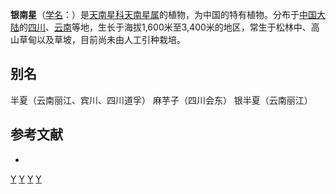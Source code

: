 {{Speciesbox 
| genus = Arisaema
| species = bathycoleum
| authority = Hand.-Mazt.
}}

'''银南星'''（[[学名|学名]]：{{lang|la|''Arisaema bathycoleum''}}）是[[天南星科|天南星科]][[天南星属|天南星属]]的植物，为中国的特有植物。分布于[[中国大陆|中国大陆]]的[[四川|四川]]、[[云南|云南]]等地，生长于海拔1,600米至3,400米的地区，常生于松林中、高山草甸以及草坡，目前尚未由人工引种栽培。

== 别名 ==
半夏（云南丽江、宾川、四川道孚） 麻芋子（四川会东） 银半夏（云南丽江）

== 参考文献 ==
<div class="references-small">
* {{cite web| url =http://www.bioinfo.cn/db05/KmzwSpecies.php?action=view&id=802| title =银南星| work =《中国高等植物数据库全库》| publisher =中国科学院微生物研究所| author =昆明植物研究所| accessdate =2009-02-21| deadurl =yes| archiveurl =https://web.archive.org/web/20160305004353/http://www.bioinfo.cn/db05/KmzwSpecies.php?action=view&id=802| archivedate =2016-03-05}}
</div>
{{Taxonbar|from=Q15225188}}

{{DEFAULTSORT:Arisaema bathycoleum}}
[[Category:天南星属|Y]]
[[Category:中國特有植物|Y]]
[[Category:四川植物|Y]]
[[Category:云南植物|Y]]